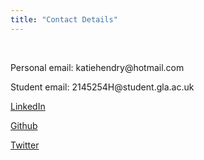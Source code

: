 ```yaml
---
title: "Contact Details"
---
```


&nbsp;

Personal email: katiehendry@hotmail.com

Student email: 2145254H@student.gla.ac.uk 

[LinkedIn](https://www.linkedin.com/in/katie-hendry-87b260144/)

[Github](https://github.com/katiehendry)   

[Twitter](https://twitter.com/katiehendry__)   

